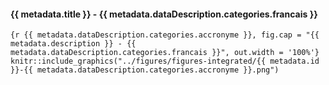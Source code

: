 #### {{ metadata.title }} - {{ metadata.dataDescription.categories.francais }} {-}


<!-- -------------------------------------------------- -->

```{r {{ metadata.dataDescription.categories.accronyme }}, fig.cap = "{{ metadata.description }} - {{ metadata.dataDescription.categories.francais }}", out.width = '100%'}
knitr::include_graphics("../figures/figures-integrated/{{ metadata.id }}-{{ metadata.dataDescription.categories.accronyme }}.png")
```

<br>
